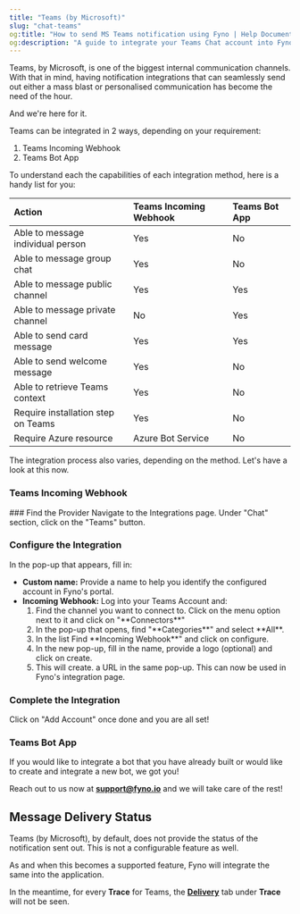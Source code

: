 ```yaml
---
title: "Teams (by Microsoft)"
slug: "chat-teams"
og:title: "How to send MS Teams notification using Fyno | Help Document"
og:description: "A guide to integrate your Teams Chat account into Fyno."
---
```


Teams, by Microsoft, is one of the biggest internal communication channels. With that in mind, having notification integrations that can seamlessly send out either a mass blast or personalised communication has become the need of the hour.

And we're here for it.

Teams can be integrated in 2 ways, depending on your requirement:

1. Teams Incoming Webhook
2. Teams Bot App

To understand each the capabilities of each integration method, here is a handy list for you:

| Action                             | Teams Incoming Webhook | Teams Bot App |
| :--------------------------------- | :--------------------- | :------------ |
| Able to message individual person  | Yes                    | No            |
| Able to message group chat         | Yes                    | No            |
| Able to message public channel     | Yes                    | Yes           |
| Able to message private channel    | No                     | Yes           |
| Able to send card message          | Yes                    | Yes           |
| Able to send welcome message       | Yes                    | No            |
| Able to retrieve Teams context     | Yes                    | No            |
| Require installation step on Teams | Yes                    | No            |
| Require Azure resource             | Azure Bot Service      | No            |

The integration process also varies, depending on the method. Let's have a look at this now.

### Teams Incoming Webhook

<Steps>
### Find the Provider
Navigate to the Integrations page. Under "Chat" section, click on the "Teams" button.

### Configure the Integration

In the pop-up that appears, fill in:

- **Custom name:** Provide a name to help you identify the configured account in Fyno's portal.
- **Incoming Webhook:** Log into your Teams Account and:
  <ol>
    <li>Find the channel you want to connect to. Click on the menu option next to it and click on "**Connectors**"</li>
    <li>In the pop-up that opens, find "**Categories**" and select **All**.</li>
    <li>In the list Find **Incoming Webhook**" and click on configure.</li>
    <li>In the new pop-up, fill in the name, provide a logo (optional) and click on create.</li>
    <li>This will create. a URL in the same pop-up. This can now be used in Fyno's integration page.</li>
  </ol>

### Complete the Integration

Click on "Add Account" once done and you are all set!

</Steps>

### Teams Bot App

If you would like to integrate a bot that you have already built or would like to create and integrate a new bot, we got you!

Reach out to us now at **[support@fyno.io](mailto:support@fyno.io)** and we will take care of the rest!

## Message Delivery Status

Teams (by Microsoft), by default, does not provide the status of the notification sent out. This is not a configurable feature as well.

As and when this becomes a supported feature, Fyno will integrate the same into the application.

In the meantime, for every **Trace** for Teams, the **[Delivery](./log-details-delivery)** tab under **Trace** will not be seen.

